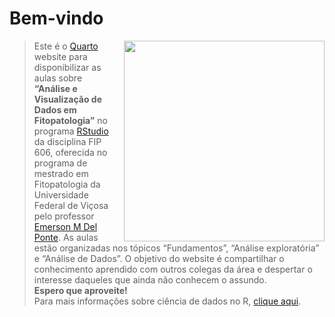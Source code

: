 # **Bem-vindo**

![](images/unnamed-chunk-4-2.png){style="float: right; padding-left:10px" width="321"}

> | Este é o [Quarto](https://quarto.org/) website para disponibilizar as aulas sobre **"Análise e Visualização de Dados em Fitopatologia"** no programa [RStudio](https://posit.co/products/open-source/rstudio/) da disciplina FIP 606, oferecida no programa de mestrado em Fitopatologia da Universidade Federal de Viçosa pelo professor [Emerson M Del Ponte](https://emersondelponte.netlify.app/). As aulas estão organizadas nos tópicos "Fundamentos", "Análise exploratória" e "Análise de Dados". O objetivo do website é compartilhar o conhecimento aprendido com outros colegas da área e despertar o interesse daqueles que ainda não conhecem o assundo.
> | **Espero que aproveite!**
> | Para mais informações sobre ciência de dados no R, [clique aqui](https://r4ds.hadley.nz/).
